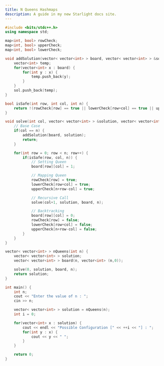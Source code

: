 ```yaml
---
title: N Queens Hashmaps
description: A guide in my new Starlight docs site.
---
```


```c++
#include <bits/stdc++.h>
using namespace std;

map<int, bool> rowCheck;
map<int, bool> upperCheck;
map<int, bool> lowerCheck;

void addSolution(vector< vector<int> > board, vector< vector<int> > &sol) {
    vector<int> temp;
    for(vector<int> x : board) {
        for(int y : x) {
            temp.push_back(y);
        }
    }
    sol.push_back(temp);
}

bool isSafe(int row, int col, int n) {
    return !(rowCheck[row] == true || lowerCheck[row+col] == true || upperCheck[n+row-col] == true);
}

void solve(int col, vector< vector<int> > &solution, vector< vector<int> > &board, int n) {
    // Base Case
    if(col == n) {
        addSolution(board, solution);
        return;
    }

    for(int row = 0; row < n; row++) {
        if(isSafe(row, col, n)) {
            // Setting Queen
            board[row][col] = 1;

            // Mapping Queen
            rowCheck[row] = true;
            lowerCheck[row+col] = true;
            upperCheck[n+row-col] = true;

            // Recursive Call
            solve(col+1, solution, board, n);

            // Backtracking
            board[row][col] = 0;
            rowCheck[row] = false;
            lowerCheck[row+col] = false;
            upperCheck[n+row-col] = false;
        }
    }
}

vector< vector<int> > nQueens(int n) {
    vector< vector<int> > solution;
    vector< vector<int> > board(n, vector<int> (n,0));

    solve(0, solution, board, n);
    return solution;
}

int main() {
    int n;
    cout << "Enter the value of n : ";
    cin >> n;

    vector< vector<int> > solution = nQueens(n);
    int i = 0;

    for(vector<int> x : solution) {
        cout << endl << "Possible Configuration [" << ++i << "] : ";
        for(int y : x) {
            cout << y << " ";
        }
    }

    return 0;
}
```